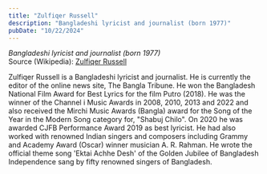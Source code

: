 ```yaml
---
title: "Zulfiqer Russell"
description: "Bangladeshi lyricist and journalist (born 1977)"
pubDate: "10/22/2024"
---
```


*Bangladeshi lyricist and journalist (born 1977)*  
Source (Wikipedia): [Zulfiqer Russell][1]

Zulfiqer Russell is a Bangladeshi lyricist and journalist. He is currently the editor of the online news site, The Bangla Tribune. He won the Bangladesh National Film Award for Best Lyrics for the film Putro (2018). He was the winner of the Channel i Music Awards in 2008, 2010, 2013 and 2022 and also received the Mirchi Music Awards (Bangla) award for the Song of the Year in the Modern Song category for, "Shabuj Chilo". On 2020 he was awarded CJFB Performance Award 2019 as best lyricist. He had also worked with renowned Indian singers and composers including Grammy and Academy Award (Oscar) winner musician A. R. Rahman. He wrote the official theme song 'Ektai Achhe Desh' of the Golden Jubilee of Bangladesh Independence sang by fifty renowned singers of Bangladesh.

[1]: https://en.wikipedia.org/wiki/Zulfiqer_Russell
